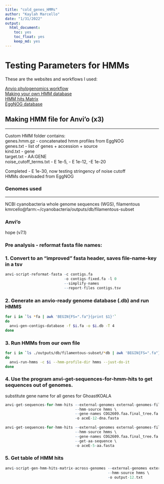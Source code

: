 ```yaml
---
title: "cold_genes_HMMs"
author: "Kaylah Marcello"
date: "1/31/2022"
output:
  html_document:
    toc: yes
    toc_float: yes
    keep_md: yes
---
```


# Testing Parameters for HMMs 

These are the websites and workflows I used:

[Anvio phylogenomics workflow](https://merenlab.org/2017/06/07/phylogenomics/)  
[Making your own HMM database](https://merenlab.org/2016/05/21/archaeal-single-copy-genes/)  
[HMM hits Matrix](https://anvio.org/help/main/programs/anvi-script-gen-hmm-hits-matrix-across-genomes/)  
[EggNOG database](http://eggnog5.embl.de/#/app/results)

## Making HMM file for Anvi'o (x3)
***
Custom HMM folder contains:  
genes.hmm.gz - concatenated hmm profiles from EggNOG  
genes.txt - list of genes + accession + source  
kind.txt - gene  
target.txt - AA:GENE  
noise_cutoff_terms.txt - E 1e-5, - E 1e-12, -E 1e-20  

Completed - E 1e-30, now testing stringency of noise cutoff  
HMMs downloaded from EggNOG  

### Genomes used
***
NCBI cyanobacteria whole genome sequences (WGS), filamentous  
kmrcello@farm:~/cyanobacteria/outputs/db/filamentous-subset  

### Anvi'o
hope (v7.1)  

### Pre analysis - reformat fasta file names:
### 1. Convert to an "improved" fasta header, saves file-name-key in a tsv
```r
anvi-script-reformat-fasta -c contigs.fa 
                           -o contigs-fixed.fa -l 0 
                           --simplify-names 
                           --report-files contigs.tsv
```

### 2. Generate an anvio-ready genome database (.db) and run HMMS  
```bash
for i in `ls *fa | awk 'BEGIN{FS=".fa"}{print $1}'`
do
  anvi-gen-contigs-database -f $i.fa -o $i.db -T 4
done
```  

### 3. Run HMMs from our own file
```bash
for i in `ls ./outputs/db/filamentous-subset/*db | awk 'BEGIN{FS=".fa"}{print $1}'`
do
  anvi-run-hmms -c $i --hmm-profile-dir hmms --just-do-it
done
```  

### 4. Use the program anvi-get-sequences-for-hmm-hits to get sequences out of genomes. 
substitute gene name for all genes for GhoastKOALA
```r
anvi-get-sequences-for-hmm-hits --external-genomes external-genomes-filamentous-names.tsv \
                                --hmm-source hmms \
                                --gene-names COG2609.faa.final_tree.fa \
                                -o aceE-12-dna.fasta  
  
anvi-get-sequences-for-hmm-hits --external-genomes external-genomes-filamentous-names.tsv \
                                --hmm-source hmms \
                                --gene-names COG2609.faa.final_tree.fa \
                                --get-aa-sequence \
                                -o aceE-5-aa.fasta  
```  

### 5. Get table of HMM hits
```r
anvi-script-gen-hmm-hits-matrix-across-genomes --external-genomes external-genomes-filamentous-names.tsv \
                                               --hmm-source hmms \
                                               -o output-12.txt
```



